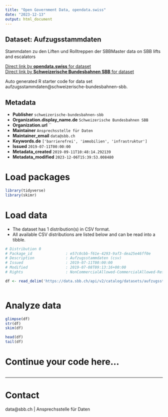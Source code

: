 ```yaml
---
title: "Open Government Data, opendata.swiss"
date: "2023-12-13"
output: html_document
---
```


## Dataset: Aufzugsstammdaten

Stammdaten zu den Liften und Rolltreppen der SBBMaster data on SBB lifts and escalators

[Direct link by **opendata.swiss** for dataset](https://opendata.swiss/de/dataset/aufzugsstammdaten)<br>
[Direct link by **Schweizerische Bundesbahnen SBB** for dataset](https://data.sbb.ch/explore/dataset/aufzugsstammdaten/)

Auto generated R starter code for data set aufzugsstammdaten@schweizerische-bundesbahnen-sbb.

## Metadata

- **Publisher** `schweizerische-bundesbahnen-sbb`
- **Organization.display_name.de** `Schweizerische Bundesbahnen SBB`
- **Organization.url** ``
- **Maintainer** `Ansprechsstelle für Daten`
- **Maintainer_email** `data@sbb.ch`
- **Keywords.de** `['barrierefrei', 'immobilien', 'infrastruktur']`
- **Issued** `2019-07-11T00:00:00`
- **Metadata_created** `2019-09-11T10:48:14.292139`
- **Metadata_modified** `2023-12-06T15:39:53.008480`


# Load packages

```r

library(tidyverse)
library(skimr)

```

# Load data

-   The dataset has 1 distribution(s) in CSV format.
-   All available CSV distributions are listed below and can be read into a tibble.

```r

# Distribution 0
# Package_id               : e57c0cbb-f61e-4293-9af3-dea25e46ff0e
# Description              : Aufzugsstammdaten (csv)
# Issued                   : 2019-07-11T00:00:00
# Modified                 : 2019-07-08T09:13:16+00:00
# Rights                   : NonCommercialAllowed-CommercialAllowed-ReferenceRequired

df <- read_delim('https://data.sbb.ch/api/v2/catalog/datasets/aufzugsstammdaten/exports/csv')



```

# Analyze data

```r

glimpse(df)
str(df)
skim(df)

head(df)
tail(df)

```

# Continue your code here...

```r

```

------------------------------------------------------------------------

# Contact

data@sbb.ch | Ansprechsstelle für Daten
